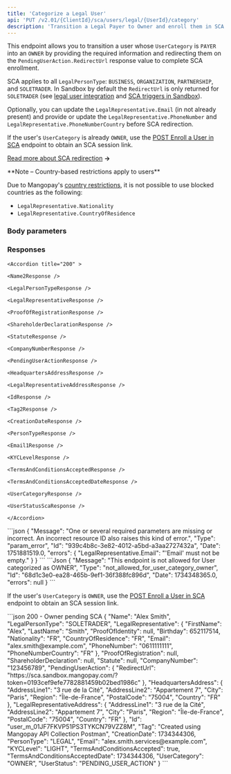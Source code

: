 ```yaml
---
title: 'Categorize a Legal User'  
api: 'PUT /v2.01/{ClientId}/sca/users/legal/{UserId}/category'  
description: 'Transition a Legal Payer to Owner and enroll them in SCA'
---
```






This endpoint allows you to transition a user whose `UserCategory` is `PAYER` into an `OWNER` by providing the required information and redirecting them on the `PendingUserAction.RedirectUrl` response value to complete SCA enrollment.

SCA applies to all `LegalPersonType`: `BUSINESS`, `ORGANIZATION`, `PARTNERSHIP`, and `SOLETRADER`. In Sandbox by default the `RedirectUrl` is only returned for `SOLETRADER` (see [legal user integration](/guides/sca/users#legal-user-integration) and [SCA triggers in Sandbox](/guides/sca/users#sca-triggers-in-sandbox)).

Optionally, you can update the `LegalRepresentative.Email` (in not already present) and provide or update the `LegalRepresentative.PhoneNumber` and `LegalRepresentative.PhoneNumberCountry` before SCA redirection.

If the user's `UserCategory` is already `OWNER`, use the [POST Enroll a User in SCA](/api-reference/users/enroll-user) endpoint to obtain an SCA session link.

[Read more about SCA redirection](/guides/sca/session) **&rarr;**

<Note>
**Note – Country-based restrictions apply to users**

Due to Mangopay's [country restrictions](/guides/users/country-restrictions), it is not possible to use blocked countries as the following:
- `LegalRepresentative.Nationality`
- `LegalRepresentative.CountryOfResidence`
</Note>

### Body parameters  

<UserCategory2 />  

<TermsAndConditionsAccepted1 />

<LegalRepresentative3 />  

<HeadquartersAddress2 />  

<CompanyNumber3 />  

### Responses  

<AccordionGroup>

    <Accordion title="200" >  
    
    <Name2Response />  

    <LegalPersonTypeResponse />  

    <LegalRepresentativeResponse />  

    <ProofOfRegistrationResponse />  

    <ShareholderDeclarationResponse />  

    <StatuteResponse />  

    <CompanyNumberResponse />  

    <PendingUserActionResponse />

    <HeadquartersAddressResponse />  

    <LegalRepresentativeAddressResponse />

    <IdResponse />  

    <Tag2Response />  

    <CreationDateResponse />  

    <PersonTypeResponse />  

    <Email1Response />  

    <KYCLevelResponse />  

    <TermsAndConditionsAcceptedResponse />  

    <TermsAndConditionsAcceptedDateResponse />  

    <UserCategoryResponse />  

    <UserStatusScaResponse />

    </Accordion>

</AccordionGroup>  

<AccordionGroup>
<Accordion title="400 - LegalRepresentative.Email required">
```json
{
    "Message": "One or several required parameters are missing or incorrect. An incorrect resource ID also raises this kind of error.",
    "Type": "param_error",
    "Id": "939c4b8c-3e82-4012-a5bd-a3aa2727432a",
    "Date": 1751881519.0,
    "errors": {
        "LegalRepresentative.Email": "'Email' must not be empty."
    }
}
```
</Accordion>
<Accordion title="400 - Endpoint not allowed if category already OWNER">
```Json
{
    "Message": "This endpoint is not allowed for User categorized as OWNER",
    "Type": "not_allowed_for_user_category_owner",
    "Id": "68d1c3e0-ea28-465b-9ef1-36f388fc896d",
    "Date": 1734348365.0,
    "errors": null
}
```

If the user's `UserCategory` is `OWNER`, use the [POST Enroll a User in SCA](/api-reference/users/enroll-user) endpoint to obtain an SCA session link.
</Accordion>
</AccordionGroup>

<ResponseExample>
```json 200 - Owner pending SCA
{
    "Name": "Alex Smith",
    "LegalPersonType": "SOLETRADER",
    "LegalRepresentative": {
        "FirstName": "Alex",
        "LastName": "Smith",
        "ProofOfIdentity": null,
        "Birthday": 652117514,
        "Nationality": "FR",
        "CountryOfResidence": "FR",
        "Email": "alex.smith@example.com",
        "PhoneNumber": "0611111111",
        "PhoneNumberCountry": "FR"
    },
    "ProofOfRegistration": null,
    "ShareholderDeclaration": null,
    "Statute": null,
    "CompanyNumber": "123456789",
    "PendingUserAction": {
        "RedirectUrl": "https://sca.sandbox.mangopay.com/?token=0193cef9efe7782881459b02bed1986c"
    },
    "HeadquartersAddress": {
        "AddressLine1": "3 rue de la Cité",
        "AddressLine2": "Appartement 7",
        "City": "Paris",
        "Region": "Île-de-France",
        "PostalCode": "75004",
        "Country": "FR"
    },
    "LegalRepresentativeAddress": {
        "AddressLine1": "3 rue de la Cité",
        "AddressLine2": "Appartement 7",
        "City": "Paris",
        "Region": "Île-de-France",
        "PostalCode": "75004",
        "Country": "FR"
    },
    "Id": "user_m_01JF7FKVP51PS3TYKCN79VZZ8M",
    "Tag": "Created using Mangopay API Collection Postman",
    "CreationDate": 1734344306,
    "PersonType": "LEGAL",
    "Email": "alex.smith.services@example.com",
    "KYCLevel": "LIGHT",
    "TermsAndConditionsAccepted": true,
    "TermsAndConditionsAcceptedDate": 1734344306,
    "UserCategory": "OWNER",
    "UserStatus": "PENDING_USER_ACTION"
}
```
</ResponseExample>  

<RequestExample>  
    <RestCategorizeLegalUser />
</RequestExample>